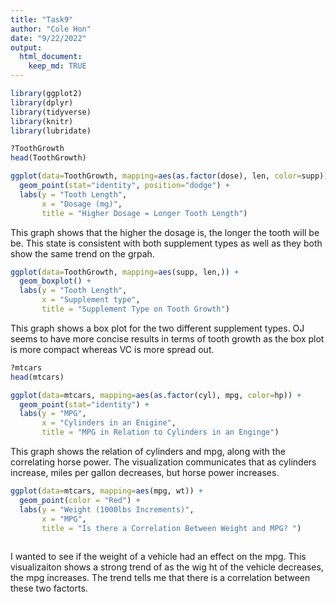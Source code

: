 ```yaml
---
title: "Task9"
author: "Cole Hon"
date: "9/22/2022"
output:
  html_document:
    keep_md: TRUE
---
```


```r
library(ggplot2)
library(dplyr)
library(tidyverse)
library(knitr)
library(lubridate)
```


```r
?ToothGrowth
head(ToothGrowth)
```


```r
ggplot(data=ToothGrowth, mapping=aes(as.factor(dose), len, color=supp)) +
  geom_point(stat="identity", position="dodge") +
  labs(y = "Tooth Length",
       x = "Dosage (mg)",
       title = "Higher Dosage = Longer Tooth Length")

```
This graph shows that the higher the dosage is, the longer the tooth will be be. This state is consistent with both supplement types as well as they both show the same trend on the grpah. 



```r
ggplot(data=ToothGrowth, mapping=aes(supp, len,)) +
  geom_boxplot() +
  labs(y = "Tooth Length",
       x = "Supplement type",
       title = "Supplement Type on Tooth Growth") 
```
This graph shows a box plot for the two different supplement types. OJ seems to have more concise results in terms of tooth growth as the box plot is more compact whereas VC is more spread out. 




```r
?mtcars
head(mtcars)
```



```r
ggplot(data=mtcars, mapping=aes(as.factor(cyl), mpg, color=hp)) +
  geom_point(stat="identity") +
  labs(y = "MPG",
       x = "Cylinders in an Enigine",
       title = "MPG in Relation to Cylinders in an Enginge")

```
This graph shows the relation of cylinders and mpg, along with the correlating horse power. The visualization communicates that as cylinders increase, miles per gallon decreases, but horse power increases. 




```r
ggplot(data=mtcars, mapping=aes(mpg, wt)) +
  geom_point(color = "Red") +
  labs(y = "Weight (1000lbs Increments)",
       x = "MPG",
       title = "Is there a Correlation Between Weight and MPG? ")
  
```
I wanted to see if the weight of a vehicle had an effect on the mpg. This visualizaiton shows a strong trend of as the wig
ht of the vehicle decreases, the mpg increases. The trend tells me that there is a correlation between these two factorts.

